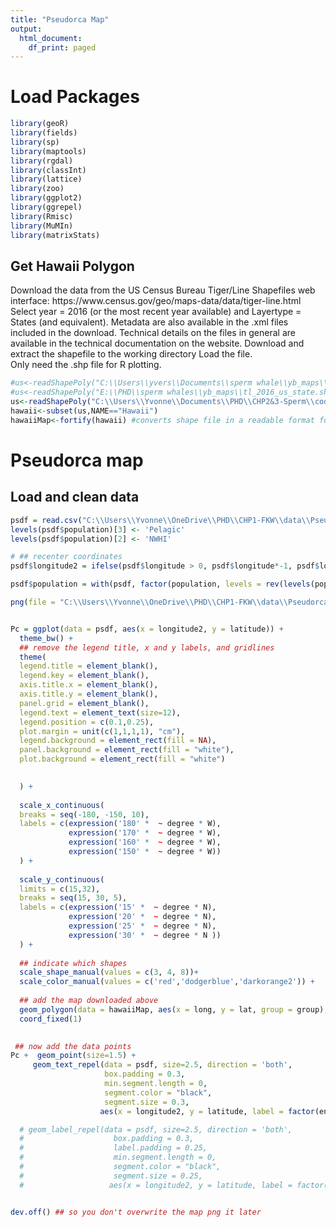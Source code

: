 ```yaml
---
title: "Pseudorca Map"
output:
  html_document:
    df_print: paged
---
```



# Load Packages
```r
library(geoR)
library(fields)
library(sp)
library(maptools)
library(rgdal)
library(classInt)
library(lattice)
library(zoo)
library(ggplot2)
library(ggrepel)
library(Rmisc)
library(MuMIn)
library(matrixStats)
```

## Get Hawaii Polygon

Download the data from the US Census Bureau Tiger/Line Shapefiles web interface: https://www.census.gov/geo/maps-data/data/tiger-line.html Select year = 2016 (or the most recent year available) and Layertype = States (and equivalent).  Metadata are also available in the .xml files included in the download. Technical details on the files in general are available in the technical documentation on the website.
 Download and extract the shapefile to the working directory
 Load the file.  
 Only need the .shp file for R plotting.

```r

#us<-readShapePoly("C:\\Users\\yvers\\Documents\\sperm whale\\yb_maps\\tl_2016_us_state.shp")
#us<-readShapePoly("E:\\PHD\\sperm whales\\yb_maps\\tl_2016_us_state.shp")
us<-readShapePoly("C:\\Users\\Yvonne\\Documents\\PHD\\CHP2&3-Sperm\\code\\yb_maps\\shp\\tl_2016_us_state.shp")
hawaii<-subset(us,NAME=="Hawaii")
hawaiiMap<-fortify(hawaii) #converts shape file in a readable format for ggplot
```

# Pseudorca map
## Load and clean data
```r
psdf = read.csv("C:\\Users\\Yvonne\\OneDrive\\PHD\\CHP1-FKW\\data\\Pseudorca_AcLocations.csv")
levels(psdf$population)[3] <- 'Pelagic'
levels(psdf$population)[2] <- 'NWHI'

# ## recenter coordinates
psdf$longitude2 = ifelse(psdf$longitude > 0, psdf$longitude*-1, psdf$longitude)

psdf$population = with(psdf, factor(population, levels = rev(levels(population))))


```

```r
png(file = "C:\\Users\\Yvonne\\OneDrive\\PHD\\CHP1-FKW\\data\\PseudorcaMap1.png", width = 9, height = 5, res = 300, units = "in", bg="transparent")


Pc = ggplot(data = psdf, aes(x = longitude2, y = latitude)) +  
  theme_bw() +
  ## remove the legend title, x and y labels, and gridlines
  theme(
  legend.title = element_blank(),
  legend.key = element_blank(),
  axis.title.x = element_blank(),
  axis.title.y = element_blank(),
  panel.grid = element_blank(),
  legend.text = element_text(size=12),
  legend.position = c(0.1,0.25),
  plot.margin = unit(c(1,1,1,1), "cm"),
  legend.background = element_rect(fill = NA),
  panel.background = element_rect(fill = "white"),
  plot.background = element_rect(fill = "white")

  
  ) +
  
  scale_x_continuous(
  breaks = seq(-180, -150, 10),
  labels = c(expression('180' *  ~ degree * W), 
             expression('170' *  ~ degree * W), 
             expression('160' *  ~ degree * W), 
             expression('150' *  ~ degree * W))
  ) +
  
  scale_y_continuous(
  limits = c(15,32),
  breaks = seq(15, 30, 5),
  labels = c(expression('15' *  ~ degree * N), 
             expression('20' *  ~ degree * N), 
             expression('25' *  ~ degree * N), 
             expression('30' *  ~ degree * N ))
  ) +
  
  ## indicate which shapes 
  scale_shape_manual(values = c(3, 4, 8))+
  scale_color_manual(values = c('red','dodgerblue','darkorange2')) +
  
  ## add the map downloaded above
  geom_polygon(data = hawaiiMap, aes(x = long, y = lat, group = group), fill = 'gray47', color = 'gray37') +
  coord_fixed(1) 

  
 ## now add the data points
Pc +  geom_point(size=1.5) +
     geom_text_repel(data = psdf, size=2.5, direction = 'both',
                     box.padding = 0.3,
                     min.segment.length = 0,
                     segment.color = "black",
                     segment.size = 0.3,
                    aes(x = longitude2, y = latitude, label = factor(encounter.ID))) 

  # geom_label_repel(data = psdf, size=2.5, direction = 'both',
  #                    box.padding = 0.3,
  #                    label.padding = 0.25,
  #                    min.segment.length = 0,
  #                    segment.color = "black",
  #                    segment.size = 0.25,
  #                   aes(x = longitude2, y = latitude, label = factor(encounter.ID))) 


dev.off() ## so you don't overwrite the map png it later
```


